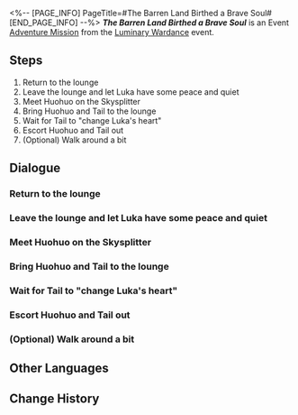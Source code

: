<%-- [PAGE_INFO]
PageTitle=#The Barren Land Birthed a Brave Soul#
[END_PAGE_INFO] --%>
{{Stub|Dialogue.}}
{{Mission Infobox
|id            = 8025113
|title         = 
|image         = <!--Mission The Barren Land Birthed a Brave Soul.png-->
|type          = Adventure
|event_name    = Luminary Wardance
|chapter       = Luminary Wardance
|requirements  = [[Adventure Mission]] ''[[Even When Cheers Fade: Chapter 2]]'' completed
|summary       = <!--official mission summary from Fate's Atlas-->
|characters    = Carmella; Huohuo; Luka; Tail; Trailblazer
|startLocation = [[The Xianzhou Luofu]] - [[Skysplitter]]
|world         = The Xianzhou Luofu
|area          = Skysplitter
|prev          = Even When Cheers Fade: Chapter 2
|next          = Even When Cheers Fade: Chapter 3
|rewards       = Stellar Jade*10; Lost Crystal*2; Credit*20,000
}}
'''''The Barren Land Birthed a Brave Soul''''' is an Event [[Adventure Mission]] from the [[Luminary Wardance]] event.

==Steps==
# Return to the lounge
# Leave the lounge and let Luka have some peace and quiet
# Meet Huohuo on the Skysplitter
# Bring Huohuo and Tail to the lounge
# Wait for Tail to "change Luka's heart"
# Escort Huohuo and Tail out
# (Optional) Walk around a bit

<!--
==Gameplay Notes==

--><!--
==Trial Character==

-->
==Dialogue==
{{Stub Dialogue}}
===Return to the lounge{{subst:void|<!--802511309-->}}===
{{Mission Description|type=adventure|location=Skysplitter|The tense and exciting match draws to a temporary close. It's time to have a quick breather... But with Luka eliminated, you don't really have the desire to "rest."}}
{{Dialogue Start}}
:{{tx}}
{{Dialogue End}}

===Leave the lounge and let Luka have some peace and quiet{{subst:void|<!--802511311-->}}===
{{Mission Description|type=adventure|location=Skysplitter|update|Luka is very upset right now and needs some time alone to calm himself down.<br />Feel free to leave the lounge and go walk around outside.}}
{{Dialogue Start}}
:{{tx}}
{{Dialogue End}}

===Meet Huohuo on the Skysplitter{{subst:void|<!--802511301-->}}===
{{Mission Description|type=adventure|location=Skysplitter|update|Huohuo and Tail come to see you at this particularly difficult juncture.<br />They probably can't help much, but Huohuo is so cute! Seeing her must be good for one's mental health.}}
{{Dialogue Start}}
:{{tx}}
{{Dialogue End}}

===Bring Huohuo and Tail to the lounge{{subst:void|<!--802511303-->}}===
{{Mission Description|type=adventure|location=Skysplitter|update|Mr. Tail is so awesome! He's basically a Xianzhou-version Clockie!<br />Hopefully he can get Luka out of the shadow of defeat...}}
{{Dialogue Start}}
:{{tx}}
{{Dialogue End}}

===Wait for Tail to "change Luka's heart"{{subst:void|<!--802511304-->}}===
{{Dialogue Start}}
:{{tx}}
{{Dialogue End}}

===Escort Huohuo and Tail out{{subst:void|<!--802511306-->}}===
{{Mission Description|type=adventure|location=Skysplitter|update|Luka finally put himself together with Mr. Tail's help!<br />Now Huohuo and Tail need to leave. See them out.}}
{{Dialogue Start}}
:{{tx}}
{{Dialogue End}}

===(Optional) Walk around a bit{{subst:void|<!--802511312-->}}===
{{Mission Description|type=adventure|location=Skysplitter|update|The tense and exciting match draws to a temporary close. It's time to have a quick breather... But with Luka eliminated, you don't really have the desire to "rest."}}
{{Dialogue Start}}
:{{tx}}
{{Dialogue End}}

==Other Languages==
{{Other Languages
|en   = The Barren Land Birthed a Brave Soul
|zhs  = 古来僻壤生豪勇
|zht  = 古來僻壤生豪勇
|ja   = 古来、辺境には豪勇の士が生まれ落ちる
|ko   = 예로부터 용자는 벽촌에서 나니
|es   = Almas guerreras de tierras áridas de otro mundo
|fr   = La bravoure naît des terres arides
|ru   = Отважная душа из дальнего мира
|th   = แดนร้างถิ่นกำเนิดผู้กล้า
|vi   = Xưa Nay Đất Hoang Sinh Dũng Khí
|de   = Mutige Seele der kargen Außenwelt
|id   = Pemberani dari Tempat Terpencil
|pt   = Da Terra Estéril Nasceu uma Alma Corajosa
}}

==Change History==
{{Change History|2.5}}
